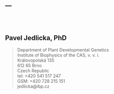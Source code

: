 ---
---
<br/><br/>

## Pavel Jedlicka, PhD
>Department of Plant Developmental Genetics<br/>
Institute of Biophysics of the CAS, v. v. i.<br/>
Královopolská 135<br/>
612 65 Brno<br/>
Czech Republic<br/>
tel: +420 541 517 247<br/>
GSM: +420 728 215 151<br/>
jedlicka@ibp.cz